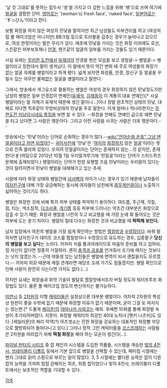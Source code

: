 '날 것 그대로'를 뜻하는 접두사 '생'을 가지고 더 강한 느낌을 위해 '쌩'으로 쓰며 여기에 [[얼굴]]을 결합한 단어. [[영어]]로는 '(woman's) fresh face', 'naked face', [[일본어]]로는 'すっぴん'이라고 한다.

보통 화장을 하지 않은 여성의 민낯을 말하지만 최근 남성들도 피부관리를 하고 (여성처럼 풀 메이크업은 아니지만) BB크림 등으로 트러블을 감추는 경우가 늘어나고 있으므로, 여성 한정이라는 말은 무리가 있다. 애초에 민낯을 가리는 것은 화장 이외에도 로션, 스킨같은 피부보호제나 [[안경]], 렌즈같이 얼굴의 일부를 가리는 것들도 있기 때문이다.

사실 유래는 [[무리한 도전]]에서 [[유재석]]이 안경을 벗은 모습을 보고 생얼굴-> 쌩얼굴-> 쌩얼이라고 칭한데서 말이 생겨났다. 이 말에서 뜻이 약간 변화 돼 주로 여성들의 화장기 없는 얼굴 자체를 쌩얼이라고 하게 됐다. 넓게 보자면 화장품, 안경, 장신구 등 얼굴을 꾸밀수 있는 아무런 물체없는 얼굴을 쌩얼이라고 말한다.

그래서, 방송에서 개그요소로 활용하는 쌩얼은 여성의 경우 화장하지 않은 민낯정도지만 남성의 쌩얼은 일부 안경잡이 연예인([[유재석]], [[김제동]]이 이 계통의 대표 연예인)[* 사실 쌩얼이라는 말 자체가 유재석 때문에 생긴 말이니...]이나 정말 원초적인 상태의 민낯, 대체로 자다깬 직후같이 무방비상태의 민낯을 주로 말한다. 이게 얼마나 적나라한지는 [[무한도전 미남이시네요 특집]]을 보면 알 수 있다.
--화장을 안해도 연예인 급으로 예쁜 민낯을 타고 났다면 그 사람은 행운아다. 그리고 이런 사람을 사귀는 사람은 더욱 행운아다.--

방송에서는 '민낯'이라는 단어로 순화하는 경우가 많다.--[[wiki:"언어순화 운동" 그냥 맨얼굴이라고 하면 되잖아?]]-- [[국어]][[사전]]에 '민낯'은 '[[여자]]의 [[화장]]하지 않은 [[얼굴]]'이라는 뜻으로 진즉 올라와 있었다. 오히려 민얼굴이라는 단어는 존재하지 않는...것 같지만, 존재한다! [http://krdic.naver.com/detail.nhn?docid=14904600 #] (여담으로 2012년 10월 1일 우리말겨루기에 '민얼굴'이라는 단어가 스피드퀴즈 문제에 출제되었다.) 쌩얼이라는 단어가 한창 유행할 즈음 민낯이라는 우리말이 있다는 것이 알려지면서 민낯이 쌩얼을 대체해가고 있는 추세.

사람에 따라 화장 상태와 쌩얼간에 [[넘사벽]]의 차이가 나는 경우가 있기 때문에 남자들이 [[여자친구]]에 대해 가장 궁금해하는 동시에 여자들이 남친에게 [[몸무게]]만큼이나 노출하기 싫어하는 것이기도 하다.

쌩얼은 화장한 것에 비해 특히 피부 상태를 파악하기 용이하다.
여드름, 주근깨, 각질, 점, 티눈, 색소침착, [[다크서클]], [[개기름]] 등등 피부에 드러나는 악조건 대부분은 화장으로 감출 수 있기 때문.
화장과 쌩얼을 나란히 두고 비교했을 때 가장 눈에 확 들어오는 것은 피부에 도는 윤기 차이다. 쌩얼의 절대 다수는 화장한 것과 비교했을 때 '''퍽퍽해 보인다.'''

남자 입장에서 여친의 쌩얼을 가장 쉽게 확인하는 방법은 [[찜질방]]과 [[수영장]]이다. 바꿔 말하자면 남자친구가 데이트 코스를 찜질방이나 수영장으로 유도하는 경우, 십중팔구 '''당신의 쌩얼을 보고 싶다'''는 소리다. 어차피 치를 통과의례이므로 마음의 준비를 하고 임하되, 정 자신이 없다면 정중히 거절하라. 괜히 [[충격과 공포]]를 안겨줘서 조기에 깨지는 것보다는 낫지 않겠는가. --근데 여동생 있는 남친들은 쌩얼에 면역이 되서 괜찮을지도 모르겠다.-- 어차피 외모 때문에 깨질 관계라면 애당초 오래 가기도 힘들겠지만. 쌩얼 확인으로 인해 사랑이 완전히 식는다면 가치도 없다.(...)

하지만 요새는 화장술과 화학 기술의 발달로 찜질방에서조차 버틸 정도의 워터프루프 화장법도 있다. 물론 풀 메이크업 정도의 변신까지는 불가능하다.

[[미연시]] 등 [[2차원]]의 미형 [[캐릭터]]들은 설정상으론 대부분 쌩얼이다. 어차피 2차원의 특성상 원판이 좋을 수밖에 없기 때문에 화장할 이유가 없기 때문이며, 굳이 그걸 또 따지지는 않는편.[* 드물게 [[케이온!]]의 [[야마나카 사와코]]는 예외. 후배편 10화를 통해 화장발 속성이 추가되어버렸다. 지못미. 화장발 캐릭터의 최강인 40대 노처녀 [벳키 나츠미]도 있다. [세일러문]의 쩌리 악역(?) 아츠겟쇼는 진한 화장을 강요하는 대표적인 화장빨 악당으로 짤방화되어 돌아다니고 있다.] 그러나 정작 그런 캐릭터들을 [[코스프레]]하는 사람들은 2차원을 따라잡기 위해 '''떡칠 화장'''을 해야 하는 모순이 생긴다(…).

[[파이널 판타지 시리즈]] 중 잡 체인지 시스템을 도입한 작품들, 시스템을 계승한 [[빛의 4전사]], [[브레이블리 디폴트]] 등에서 기본 잡으로 쌩얼을 선택할 수 있는데, 패미컴 시절에는 왠지 그대로 읽어 스핑으로 부르는 일이 많았다. 3, 5 시절에는 별다른 능력은 없이 다른 잡의 능력을 가져와 점점 강해지는 최초, 최종 잡이었으나 빛의 4전사, 브레이블리 디폴트에서는 보조적인 역할을 기대할 수 있다.

[[각주]]
